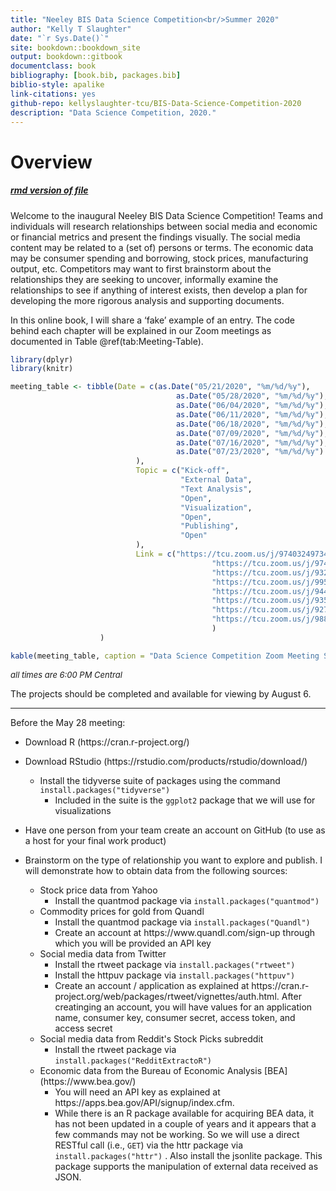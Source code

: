 ```yaml
--- 
title: "Neeley BIS Data Science Competition<br/>Summer 2020"
author: "Kelly T Slaughter"
date: "`r Sys.Date()`"
site: bookdown::bookdown_site
output: bookdown::gitbook
documentclass: book
bibliography: [book.bib, packages.bib]
biblio-style: apalike
link-citations: yes
github-repo: kellyslaughter-tcu/BIS-Data-Science-Competition-2020
description: "Data Science Competition, 2020."
---
```


# Overview {#intro}

<h5>[rmd version of file](index.Rmd)</h5> 

Welcome to the inaugural Neeley BIS Data Science Competition! Teams and individuals will research relationships between social media and economic or financial metrics and present the findings visually. The social media content may be related to a (set of) persons or terms. The economic data may be consumer spending and borrowing, stock prices, manufacturing output, etc. Competitors may want to first brainstorm about the relationships they are seeking to uncover, informally examine the relationships to see if anything of interest exists, then develop a plan for developing the more rigorous analysis and supporting documents.

In this online book, I will share a 'fake' example of an entry. The code behind each chapter will be explained in our Zoom meetings as documented in Table \@ref(tab:Meeting-Table). 

```r

library(dplyr)
library(knitr)

meeting_table <- tibble(Date = c(as.Date("05/21/2020", "%m/%d/%y"),
                                     as.Date("05/28/2020", "%m/%d/%y"),
                                     as.Date("06/04/2020", "%m/%d/%y"),
                                     as.Date("06/11/2020", "%m/%d/%y"),
                                     as.Date("06/18/2020", "%m/%d/%y"),
                                     as.Date("07/09/2020", "%m/%d/%y"),
                                     as.Date("07/16/2020", "%m/%d/%y"),
                                     as.Date("07/23/2020", "%m/%d/%y")
                            ),
                            Topic = c("Kick-off",
                                      "External Data",
                                      "Text Analysis",
                                      "Open",
                                      "Visualization",
                                      "Open",
                                      "Publishing",
                                      "Open"
                            ), 
                            Link = c("https://tcu.zoom.us/j/97403249734",
                                             "https://tcu.zoom.us/j/97427925678",
                                             "https://tcu.zoom.us/j/93233516653",
                                             "https://tcu.zoom.us/j/99538834884",
                                             "https://tcu.zoom.us/j/94416905185",
                                             "https://tcu.zoom.us/j/93574469036",
                                             "https://tcu.zoom.us/j/92745655708",
                                             "https://tcu.zoom.us/j/98806302340"
                                             )
                    )

kable(meeting_table, caption = "Data Science Competition Zoom Meeting Schedule", booktabs = TRUE) # LaTeX package's publication specs

```

<font size="2">_all times are 6:00 PM Central_</font>

The projects should be completed and available for viewing by August 6.

<hr>
Before the May 28 meeting:

* Download R (https://cran.r-project.org/)
* Download RStudio (https://rstudio.com/products/rstudio/download/)
    + Install the tidyverse suite of packages using the command `install.packages("tidyverse")`
        - Included in the suite is the `ggplot2` package that we will use for visualizations
* Have one person from your team create an account on GitHub (to use as a host for your final work product)
* Brainstorm on the type of relationship you want to explore and publish. I will demonstrate how to obtain data from the following sources:

    + Stock price data from Yahoo 
        - Install the quantmod package via `install.packages("quantmod")` 
    + Commodity prices for gold from Quandl
        - Install the quantmod package via `install.packages("Quandl")`
        - Create an account at https://www.quandl.com/sign-up through which you will be provided an API key
    + Social media data from Twitter
        - Install the rtweet package via `install.packages("rtweet")` 
        - Install the httpuv package via `install.packages("httpuv")` 
        - Create an account / application as explained at https://cran.r-project.org/web/packages/rtweet/vignettes/auth.html. After creatinging an account, you will have values for an application name, consumer key, consumer secret, access token, and access secret 
    + Social media data from Reddit\'s Stock Picks subreddit
        - Install the rtweet package via `install.packages("RedditExtractoR")` 
    + Economic data from the Bureau of Economic Analysis [BEA] (https://www.bea.gov/)
        - You will need an API key as explained at https://apps.bea.gov/API/signup/index.cfm.
        - While there is an R package available for acquiring BEA data, it has not been updated in a couple of years and it appears that a few commands may not be working. So we will use a direct RESTful call (i.e., `GET`) via the httr package via `install.packages("httr")` . Also install the jsonlite package. This package supports the manipulation of external data received as JSON.

